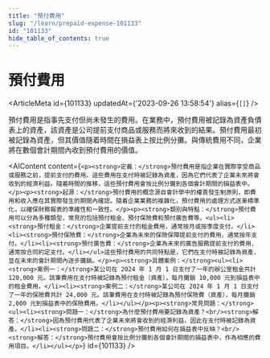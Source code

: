 ```yaml
---
title: "預付費用"
slug: "/learn/prepaid-expense-101133"
id: "101133"
hide_table_of_contents: true
---
```



# 預付費用

<ArticleMeta id={101133} updatedAt={'2023-09-26 13:58:54'} alias={`[]`} />
<div className='border-solid border-b border-t-0 my-4 border-[var(--ifm-color-gray-300)]' />

預付費用是指事先支付但尚未發生的費用。在業務中，預付費用被記錄為資產負債表上的資產，該資產是公司提前支付商品或服務而將來收到的結果。預付費用最初被記錄為資產，但其價值隨着時間在損益表上按比例分攤。與傳統費用不同，企業將在數個會計期間內收到預付費用的價值。

<AIContent content={`<p><strong>定義：</strong>預付費用是指企業在實際享受商品或服務之前，提前支付的費用。這些費用在支付時被記錄為資產，因為它們代表了企業未來將會收到的經濟利益。隨着時間的推移，這些預付費用會按比例分攤到各個會計期間的損益表中。</p><p><strong>起源：</strong>預付費用的概念源自會計學中的權責發生制原則，即費用和收入應在其實際發生的期間內確認。隨着企業業務的複雜化，預付費用的處理方式逐漸標準化，以確保財務報表的準確性和一致性。</p><p><strong>類別與特點：</strong>預付費用可以分為多種類型，常見的包括預付租金、預付保險費和預付廣告費等。<ul><li><strong>預付租金：</strong>企業提前支付的租金費用，通常按月或按季度支付。</li><li><strong>預付保險費：</strong>企業為未來的保險保障提前支付的費用，通常按年支付。</li><li><strong>預付廣告費：</strong>企業為未來的廣告服務提前支付的費用，通常按合同約定支付。</li></ul>這些預付費用的共同特點是，它們在支付時被記錄為資產，並在未來的會計期間內逐步攤銷。</p><p><strong>具體案例：</strong><ul><li><strong>案例一：</strong>某公司在 2024 年 1 月 1 日支付了一年的辦公室租金共計 120,000 元。該筆費用在支付時被記錄為預付租金（資產），每月攤銷 10,000 元到損益表中的租金費用。</li><li><strong>案例二：</strong>某公司在 2024 年 1 月 1 日支付了一年的保險費共計 24,000 元。該筆費用在支付時被記錄為預付保險費（資產），每月攤銷 2,000 元到損益表中的保險費用。</li></ul></p><p><strong>常見問題：</strong><ul><li><strong>問題一：</strong>為什麼預付費用要記錄為資產？<br/><strong>解答：</strong>因為預付費用代表了企業未來將會收到的經濟利益，因此在支付時被記錄為資產。</li><li><strong>問題二：</strong>預付費用如何在損益表中反映？<br/><strong>解答：</strong>預付費用會按比例分攤到各個會計期間的損益表中，作為相應的費用項目。</li></ul></p>`} id={101133} />
